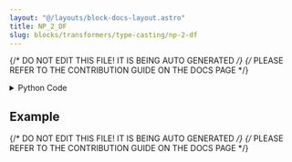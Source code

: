 ```yaml
---
layout: "@/layouts/block-docs-layout.astro"
title: NP_2_DF
slug: blocks/transformers/type-casting/np-2-df
---
```


{/* DO NOT EDIT THIS FILE! IT IS BEING AUTO GENERATED */}
{/* PLEASE REFER TO THE CONTRIBUTION GUIDE ON THE DOCS PAGE */}


<PythonDocsDisplay docstring={docstring} />

<details>
<summary>Python Code</summary>

```python
import pandas as pd
import numpy as np
from flojoy import (
    flojoy,
    DataContainer,
    DataFrame,
    OrderedPair,
    OrderedTriple,
    Matrix,
    Grayscale,
    Image,
    ParametricDataFrame,
    ParametricOrderedPair,
    ParametricOrderedTriple,
    ParametricImage,
    ParametricGrayscale,
    ParametricMatrix,
)


@flojoy
def NP_2_DF(default: DataContainer) -> DataFrame:
    """The NP_2_DF node converts numpy array data into dataframe type data.

    Inputs
    ------
    default : DataContainer
        The input numpy array which we apply the conversion to.

    Returns
    -------
    DataFrame
        The dataframe result from the conversion of the input.
    """

    match default:
        case DataFrame() | ParametricDataFrame():
            return default

        case OrderedPair() | ParametricOrderedPair():
            df = pd.DataFrame(default.y)
            return DataFrame(df=df)

        case OrderedTriple() | ParametricOrderedTriple():
            df = pd.DataFrame(default.z)
            return DataFrame(df=df)

        case Matrix() | ParametricMatrix():
            np_array = np.asarray(default.m)
            df = pd.DataFrame(np_array)
            return DataFrame(df=df)
        case Grayscale() | ParametricGrayscale():
            np_array = np.asarray(default.m)
            df = pd.DataFrame(np_array)
            return DataFrame(df=df)

        case Image() | ParametricImage():
            red = default.r
            green = default.g
            blue = default.b

            if default.a is None:
                merge = np.stack((red, green, blue), axis=2)
                merge = merge.reshape(-1, merge.shape[-1])
                df = pd.DataFrame(merge)
                return DataFrame(df=df)
            else:
                alpha = default.a
                merge = np.stack((red, green, blue, alpha), axis=2)
                merge = merge.reshape(-1, merge.shape[-1])
                df = pd.DataFrame(merge)
                return DataFrame(df=df)
        case _:
            raise ValueError(f"unsupported DataContainer type passed for NP_2_DF")

```

[Find this Flojoy Block on GitHub](https://github.com/flojoy-ai/blocks/blob/main/blocks/TRANSFORMERS/TYPE_CASTING/NP_2_DF/NP_2_DF.py)

</details>

## Example


<GetHelpWidget />


<AppDisplay app={app} blockName="NP_2_DF" client:visible />


<Example />

{/* DO NOT EDIT THIS FILE! IT IS BEING AUTO GENERATED */}
{/* PLEASE REFER TO THE CONTRIBUTION GUIDE ON THE DOCS PAGE */}
